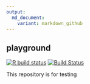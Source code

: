 ```yaml
---
output:
  md_document:
    variant: markdown_github
---
```


<!-- README.md is generated from README.Rmd. Please edit that file -->

## playground

<!-- badges: start -->
[![R build status](https://github.com/ratkaisija/playground/workflows/R-CMD-check/badge.svg)](https://github.com/ratkaisija/playground/actions)
[![Build Status](https://travis-ci.com/ratkaisija/playground.svg?branch=master)](https://travis-ci.com/ratkaisija/playground)
<!-- badges: end -->

This repository is for testing
